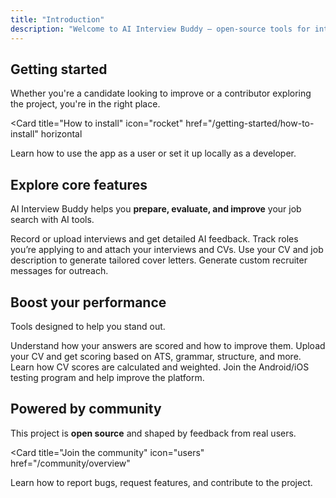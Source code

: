 ```yaml
---
title: "Introduction"
description: "Welcome to AI Interview Buddy – open-source tools for interview improvement and job search."
---
```


## Getting started

Whether you're a candidate looking to improve or a contributor exploring the project, you're in the right place.

<Card
  title="How to install"
  icon="rocket"
  href="/getting-started/how-to-install"
  horizontal
>
  Learn how to use the app as a user or set it up locally as a developer.
</Card>

## Explore core features

AI Interview Buddy helps you **prepare, evaluate, and improve** your job search with AI tools.

<Columns cols={2}>
  <Card
    title="Interview recording"
    icon="microphone"
    href="/features/interviews"
  >
    Record or upload interviews and get detailed AI feedback.
  </Card>
  <Card
    title="Job position tracking"
    icon="briefcase"
    href="/features/job-positions"
  >
    Track roles you’re applying to and attach your interviews and CVs.
  </Card>
  <Card
    title="Generate a cover letter"
    icon="file-lines"
    href="/features/generate-cover-letter"
  >
    Use your CV and job description to generate tailored cover letters.
  </Card>
  <Card
    title="Create a LinkedIn message"
    icon="linkedin"
    href="/features/generate-linkedin-intro"
  >
    Generate custom recruiter messages for outreach.
  </Card>
</Columns>

## Boost your performance

Tools designed to help you stand out.

<Columns cols={2}>
  <Card
    title="Evaluate your interview"
    icon="check-double"
    href="/methodology/evaluating-interview-performance"
  >
    Understand how your answers are scored and how to improve them.
  </Card>
  <Card
    title="Score your CV"
    icon="file-circle-check"
    href="/methodology/analyzing-cv"
  >
    Upload your CV and get scoring based on ATS, grammar, structure, and more.
  </Card>
  <Card
    title="Analyze scoring model"
    icon="calculator"
    href="/methodology/analyzing-cv"
  >
    Learn how CV scores are calculated and weighted.
  </Card>
  <Card
    title="Test the app"
    icon="vial"
    href="/community/testing"
  >
    Join the Android/iOS testing program and help improve the platform.
  </Card>
</Columns>

## Powered by community

This project is **open source** and shaped by feedback from real users.

<Card
  title="Join the community"
  icon="users"
  href="/community/overview"
>
  Learn how to report bugs, request features, and contribute to the project.
</Card>
